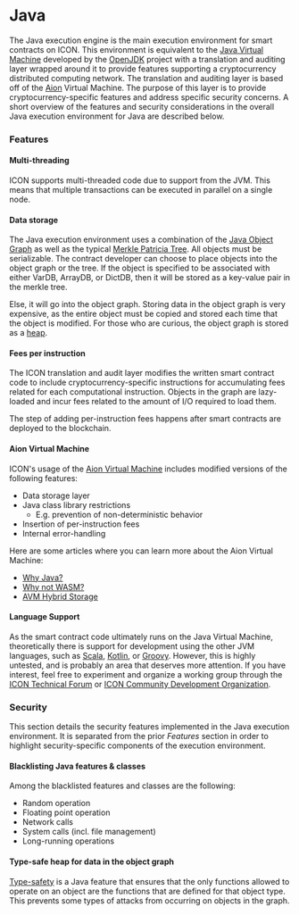 # Java

The Java execution engine is the main execution environment for smart contracts on ICON. This environment is equivalent to the [Java Virtual Machine](https://en.wikipedia.org/wiki/Java\_virtual\_machine) developed by the [OpenJDK](http://openjdk.java.net/) project with a translation and auditing layer wrapped around it to provide features supporting a cryptocurrency distributed computing network. The translation and auditing layer is based off of the [Aion](https://aion.theoan.com/) Virtual Machine. The purpose of this layer is to provide cryptocurrency-specific features and address specific security concerns. A short overview of the features and security considerations in the overall Java execution environment for Java are described below.

### Features

#### Multi-threading

ICON supports multi-threaded code due to support from the JVM. This means that multiple transactions can be executed in parallel on a single node.

#### Data  storage

The Java execution environment uses a combination of the [Java Object Graph](https://www.tutorialspoint.com/object-graph-in-java-serialization) as well as the typical [Merkle Patricia Tree](https://ethereum.org/developers/docs/data-structures-and-encoding/patricia-merkle-trie). All objects must be serializable. The contract developer can choose to place objects into the object graph or the tree. If the object is specified to be associated with either VarDB, ArrayDB, or DictDB, then it will be stored as a key-value pair in the merkle tree.

Else, it will go into the object graph. Storing data in the object graph is very expensive, as the entire object must be copied and stored each time that the object is modified. For those who are curious, the object graph is stored as a [heap](https://en.wikipedia.org/wiki/Heap\_\(data\_structure\)).

#### Fees per instruction

The ICON translation and audit layer modifies the written smart contract code to include cryptocurrency-specific instructions for accumulating fees related for each computational instruction. Objects in the graph are lazy-loaded and incur fees related to the amount of I/O required to load them.

The step of adding per-instruction fees happens after smart contracts are deployed to the blockchain.

#### Aion Virtual Machine

ICON's usage of the [Aion Virtual Machine](https://github.com/aionnetwork/AVM) includes modified versions of the following features:

* Data storage layer
* Java class library restrictions
  * E.g. prevention of non-deterministic behavior
* Insertion of per-instruction fees
* Internal error-handling

Here are some articles where you can learn more about the Aion Virtual Machine:

* [Why Java?](https://aion.theoan.com/blog/aion-virtual-machine-avm-why-java-and-the-jvm/)
* [Why not WASM?](https://aion.theoan.com/blog/aion-virtual-machine-avm-why-not-wasm/)
* [AVM Hybrid Storage](https://aion.theoan.com/blog/avm-hybrid-storage/)

#### Language Support

As the smart contract code ultimately runs on the Java Virtual Machine, theoretically there is support for development using the other JVM languages, such as [Scala](https://scala-lang.org/), [Kotlin](https://kotlinlang.org), or [Groovy](https://groovy-lang.org/). However, this is highly untested, and is probably an area that deserves more attention. If you have interest, feel free to experiment and organize a working group through the [ICON Technical Forum](https://forum.icon.community/) or [ICON Community Development Organization](https://github.com/icon-community).

### Security

This section details the security features implemented in the Java execution environment. It is separated from the prior _Features_ section in order to highlight security-specific components of the execution environment.

#### Blacklisting Java features & classes

Among the blacklisted features and classes are the following:

* Random operation
* Floating point operation
* Network calls
* System calls (incl. file management)
* Long-running operations&#x20;

#### Type-safe heap for data in the object graph

[Type-safety](https://en.wikipedia.org/wiki/Type\_safety) is a Java feature that ensures that the only functions allowed to operate on an object are the functions that are defined for that object type. This prevents some types of attacks from occurring on objects in the graph.

&#x20;
